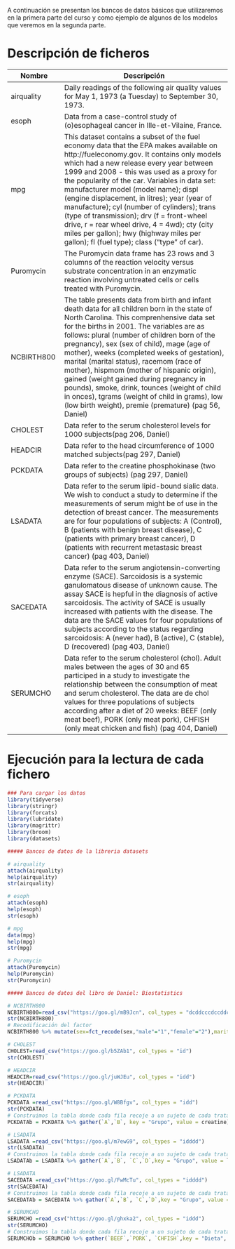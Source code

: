 A continuación se presentan los bancos de datos básicos que utilizaremos en la primera parte del curso y como ejemplo de algunos de los modelos que veremos en la segunda parte.


# Descripción de ficheros

Nombre             | Descripción
-------------------|------------------------------------------------------------
airquality      |Daily readings of the following air quality values for May 1, 1973 (a Tuesday) to September 30, 1973. 
esoph      |Data from a case-control study of (o)esophageal cancer in Ille-et-Vilaine, France. 
mpg      |This dataset contains a subset of the fuel economy data that the EPA makes available on http://fueleconomy.gov. It contains only models which had a new release every year between 1999 and 2008 - this was used as a proxy for the popularity of the car. Variables in data set: manufacturer model (model name); displ (engine displacement, in litres); year (year of manufacture); cyl (number of cylinders); trans (type of transmission); drv (f = front-wheel drive, r = rear wheel drive, 4 = 4wd); cty (city miles per gallon); hwy (highway miles per gallon); fl (fuel type); class ("type" of car).
Puromycin      |The Puromycin data frame has 23 rows and 3 columns of the reaction velocity versus substrate concentration in an enzymatic reaction involving untreated cells or cells treated with Puromycin.
NCBIRTH800      |The table presents data from birth and infant death data for all children born in the state of North Carolina. This comprenhensive data set for the births in 2001. The variables are as follows: plural (number of children born of the pregnancy),	sex (sex of child),	mage (age of mother),	weeks (completed weeks of gestation),	marital (marital status),	racemom (race of mother),	hispmom (mother of hispanic origin),	gained (weight gained during pregnancy in pounds), smoke,	drink, tounces (weight of child in onces),	tgrams (weight of child in grams), low (low birth weight),	premie (premature) (pag 56, Daniel)
CHOLEST      | Data refer to the serum cholesterol levels for 1000 subjects(pag 206, Daniel)
HEADCIR      | Data refer to the head circumference of 1000 matched subjects(pag 297, Daniel)
PCKDATA      | Data refer to the creatine phosphokinase (two groups of subjects) (pag 297, Daniel)
LSADATA | Data refer to the serum lipid-bound sialic data. We wish to conduct a study to determine if the measurements of serum might be of use in the detection of breast cancer. The measurements are for four populations of subjects: A (Control), B (patients with benign breast disease), C (patients with primary breast cancer), D (patients with recurrent metastasic breast cancer) (pag 403, Daniel)
SACEDATA| Data refer to the serum angiotensin-converting enzyme (SACE). Sarcoidosis is a systemic ganulomatous disease of unknown cause. The assay SACE is hepful in the diagnosis of active sarcoidosis. The activity of SACE is usually increased with patients with the disease. The data are the SACE values for four populations of subjects according to the status regarding sarcoidosis: A (never had), B (active), C (stable), D (recovered) (pag 403, Daniel)
SERUMCHO| Data refer to the serum cholesterol (chol).  Adult males between the ages of 30 and 65 participed in a study to investigate the relationship between the consumption of meat and serum cholesterol. The data are de chol values for three populations of subjects according after a diet of 20 weeks: BEEF (only meat beef), PORK (only meat pork), CHFISH (only meat chicken and fish) (pag 404, Daniel)

# Ejecución para la lectura de cada fichero

```r
### Para cargar los datos
library(tidyverse)
library(stringr)
library(forcats)
library(lubridate)
library(magrittr)
library(broom)
library(datasets)

##### Bancos de datos de la libreria datasets

# airquality
attach(airquality)
help(airquality)
str(airquality)

# esoph
attach(esoph)
help(esoph)
str(esoph)

# mpg
data(mpg)
help(mpg)
str(mpg)

# Puromycin
attach(Puromycin)
help(Puromycin)
str(Puromycin)

##### Bancos de datos del libro de Daniel: Biostatistics

# NCBIRTH800
NCBIRTH800=read_csv("https://goo.gl/mB9Jcn", col_types = "dcddcccdccddcc")
str(NCBIRTH800)
# Recodificación del factor
NCBIRTH800 %>% mutate(sex=fct_recode(sex,"male"="1","female"="2"),marital=fct_recode(marital,"married"="1","not married"="2"),racemom=fct_recode(racemom,"other non white"="0","White"="1","Black"="2","America indian"="3","Chinese"="4","Hawaiian"="5","Filipino"="6","Other asian"="7"),hispmom=fct_recode(hispmom,"Cuban"="C","Mexican"="M","Non-Hispanic"="N","Other"="O","Puerto Rican"="P","Central/South american"="S","U"="Not classificable"),smoke=fct_recode(smoke,"Yes"="1","No"="0"),drink=fct_recode(drink,"Yes"="1","No"="0"),low=fct_recode(low,"Yes"="1","No"="0"),premie=fct_recode(premie,"Yes"="1","No"="0"))

# CHOLEST
CHOLEST=read_csv("https://goo.gl/b5ZAb1", col_types = "id")
str(CHOLEST)

# HEADCIR
HEADCIR=read_csv("https://goo.gl/juWJEu", col_types = "idd")
str(HEADCIR)

# PCKDATA 
PCKDATA =read_csv("https://goo.gl/W8Bfgv", col_types = "idd")
str(PCKDATA)
# Construimos la tabla donde cada fila recoje a un sujeto de cada tratamiento
PCKDATAb = PCKDATA %>% gather(`A`,`B`, key = "Grupo", value = creatine)

# LSADATA 
LSADATA =read_csv("https://goo.gl/m7ewG9", col_types = "idddd")
str(LSADATA)
# Construimos la tabla donde cada fila recoje a un sujeto de cada tratamiento
LSADATAb = LSADATA %>% gather(`A`,`B`, `C`,`D`,key = "Grupo", value = lsa)

# LSADATA 
SACEDATA =read_csv("https://goo.gl/FwMcTu", col_types = "idddd")
str(SACEDATA)
# Construimos la tabla donde cada fila recoje a un sujeto de cada tratamiento
SACEDATAb = SACEDATA %>% gather(`A`,`B`, `C`,`D`,key = "Grupo", value = sace)

# SERUMCHO 
SERUMCHO =read_csv("https://goo.gl/ghxka2", col_types = "iddd")
str(SERUMCHO)
# Construimos la tabla donde cada fila recoje a un sujeto de cada tratamiento
SERUMCHOb = SERUMCHO %>% gather(`BEEF`,`PORK`, `CHFISH`,key = "Dieta", value = chol)
```
